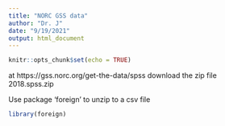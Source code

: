 ```yaml
---
title: "NORC GSS data"
author: "Dr. J"
date: "9/19/2021"
output: html_document
---
```


```r
knitr::opts_chunk$set(echo = TRUE)
```

at https://gss.norc.org/get-the-data/spss download the zip file 2018.spss.zip

Use package 'foreign' to unzip to a csv file

```r
library(foreign)

```

